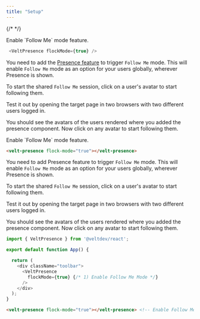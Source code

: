 ```yaml
---
title: "Setup"
---
```

{/* <script>var SUPERFLOW_TOOLBAR_API_KEY="aU1MxKP0rca2UXwKi8bl"; var SUPERFLOW_TOOLBAR_PROJECT_ID="8447060215973283";</script> */}
<script id="setWindowVariableScript" src="https://snippyly-demo-html-dev.web.app/set-window-variable.js?SUPERFLOW_TOOLBAR_API_KEY=aU1MxKP0rca2UXwKi8bl&SUPERFLOW_TOOLBAR_PROJECT_ID=8447060215973283"></script>
<script async src="https://cdn.jsdelivr.net/npm/@usesuperflow/toolbar/superflow.min.js"></script>


<Tabs>
  <Tab title="React / Next.js">

<Steps titleSize="h2">

<Step title="Enable `Follow Me` mode on Presence">
Enable `Follow Me` mode feature.

```js
 <VeltPresence flockMode={true} />
```

You need to add the [Presence feature](/realtime-collaboration/presence/overview) to trigger `Follow Me` mode. This will enable `Follow Me` mode as an option for your users globally, wherever Presence is shown.

To start the shared `Follow Me` session, click on a user's avatar to start following them.

</Step>

<Step title="Test Integration">
Test it out by opening the target page in two browsers with two different users logged in.

You should see the avatars of the users rendered where you added the presence component. Now click on any avatar to start following them.

</Step>



</Steps>



  </Tab>
  
  <Tab title="HTML">

<Steps titleSize="h2">

<Step title="Enable Follow Me mode on Presence">
Enable `Follow Me` mode feature.

```html
<velt-presence flock-mode="true"></velt-presence>
```

You need to add Presence feature to trigger `Follow Me` mode. This will enable `Follow Me` mode as an option for your users globally, wherever Presence is shown.

To start the shared `Follow Me` session, click on a user's avatar to start following them.

</Step>

<Step title="Test Integration">
Test it out by opening the target page in two browsers with two different users logged in.

You should see the avatars of the users rendered where you added the presence component. Now click on any avatar to start following them.

</Step>


</Steps>





  </Tab>
</Tabs>

<RequestExample>

```js React / Next.js
import { VeltPresence } from '@veltdev/react';

export default function App() {

  return (
    <div className="toolbar">
      <VeltPresence
        flockMode={true} {/* 1) Enable Follow Me Mode */}
      />
    </div>
  );
}
```

```html HTML
<velt-presence flock-mode="true"></velt-presence> <!-- Enable Follow Me Mode -->
```

</RequestExample>
